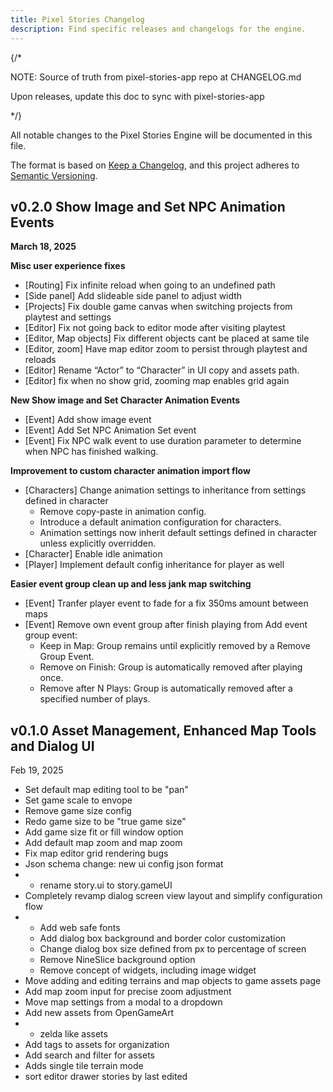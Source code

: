 ```yaml
---
title: Pixel Stories Changelog
description: Find specific releases and changelogs for the engine.
---
```


{/\*

NOTE: Source of truth from pixel-stories-app repo at CHANGELOG.md

Upon releases, update this doc to sync with pixel-stories-app

\*/}

All notable changes to the Pixel Stories Engine will be documented in this file.

The format is based on [Keep a Changelog](https://keepachangelog.com/en/1.1.0/),
and this project adheres to [Semantic Versioning](https://semver.org/spec/v2.0.0.html).

## v0.2.0 Show Image and Set NPC Animation Events

**March 18, 2025**

**Misc user experience fixes**

- [Routing] Fix infinite reload when going to an undefined path
- [Side panel] Add slideable side panel to adjust width
- [Projects] Fix double game canvas when switching projects from playtest and settings
- [Editor] Fix not going back to editor mode after visiting playtest
- [Editor, Map objects] Fix different objects cant be placed at same tile
- [Editor, zoom] Have map editor zoom to persist through playtest and reloads
- [Editor] Rename “Actor” to “Character” in UI copy and assets path.
- [Editor] fix when no show grid, zooming map enables grid again

**New Show image and Set Character Animation Events**

- [Event] Add show image event
- [Event] Add Set NPC Animation Set event
- [Event] Fix NPC walk event to use duration parameter to determine when NPC has finished walking.

**Improvement to custom character animation import flow**

- [Characters] Change animation settings to inheritance from settings defined in character
  - Remove copy-paste in animation config.
  - Introduce a default animation configuration for characters.
  - Animation settings now inherit default settings defined in character unless explicitly overridden.
- [Character] Enable idle animation
- [Player] Implement default config inheritance for player as well

**Easier event group clean up and less jank map switching**

- [Event] Tranfer player event to fade for a fix 350ms amount between maps
- [Event] Remove own event group after finish playing from Add event group event:
  - Keep in Map: Group remains until explicitly removed by a Remove Group Event.
  - Remove on Finish: Group is automatically removed after playing once.
  - Remove after N Plays: Group is automatically removed after a specified number of plays.

## v0.1.0 Asset Management, Enhanced Map Tools and Dialog UI

Feb 19, 2025

- Set default map editing tool to be "pan"
- Set game scale to envope
- Remove game size config
- Redo game size to be "true game size"
- Add game size fit or fill window option
- Add default map zoom and map zoom
- Fix map editor grid rendering bugs
- Json schema change: new ui config json format
- - rename story.ui to story.gameUI
- Completely revamp dialog screen view layout and simplify configuration flow
- - Add web safe fonts
  - Add dialog box background and border color customization
  - Change dialog box size defined from px to percentage of screen
  - Remove NineSlice background option
  - Remove concept of widgets, including image widget
- Move adding and editing terrains and map objects to game assets page
- Add map zoom input for precise zoom adjustment
- Move map settings from a modal to a dropdown
- Add new assets from OpenGameArt
- - zelda like assets
- Add tags to assets for organization
- Add search and filter for assets
- Adds single tile terrain mode
- sort editor drawer stories by last edited
